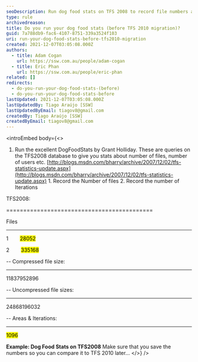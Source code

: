 ```yaml
---
seoDescription: Run dog food stats on TFS 2008 to record file numbers and iterations for future comparison.
type: rule
archivedreason:
title: Do you run your dog food stats (before TFS 2010 migration)?
guid: 7a788db9-fac6-4107-8751-339a3524f103
uri: run-your-dog-food-stats-before-tfs2010-migration
created: 2021-12-07T03:05:08.000Z
authors:
  - title: Adam Cogan
    url: https://ssw.com.au/people/adam-cogan
  - title: Eric Phan
    url: https://ssw.com.au/people/eric-phan
related: []
redirects:
  - do-you-run-your-dog-food-stats-(before)
  - do-you-run-your-dog-food-stats-before
lastUpdated: 2021-12-07T03:05:08.000Z
lastUpdatedBy: Tiago Araújo [SSW]
lastUpdatedByEmail: tiagov8@gmail.com
createdBy: Tiago Araújo [SSW]
createdByEmail: tiagov8@gmail.com
---
```


<introEmbed
  body={<>
1. Run the excellent DogFoodStats by Grant Holliday. These are queries on the TFS2008 database to give you stats about number of files, number of users etc.
   [http://blogs.msdn.com/bharry/archive/2007/12/02/tfs-statistics-update.aspx](http://blogs.msdn.com/bharry/archive/2007/12/02/tfs-statistics-update.aspx) 1. Record the Number of files 2. Record the number of Iterations

TFS2008:

===========================================

Files

---

1        <mark>28052</mark>

2        <mark>335168</mark>

-- Compressed file size:

---

11837952896

-- Uncompressed file sizes:

---

24868196032

-- Areas & Iterations:

---

<mark>1096</mark>

**Example: Dog Food Stats on TFS2008** Make sure that you save the numbers so you can compare it to TFS 2010 later...
  </>}
/>
